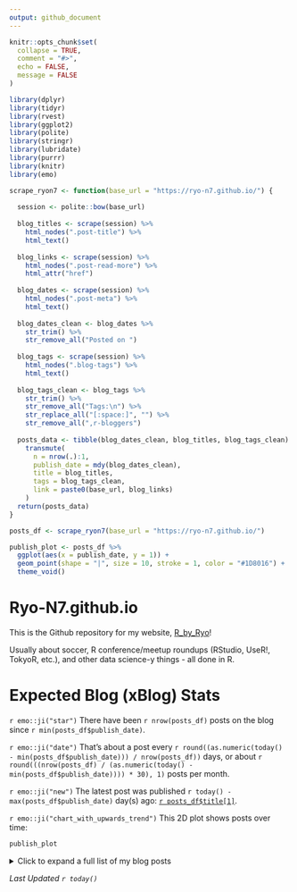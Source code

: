 ```yaml
---
output: github_document
---
```


<!-- README.md is generated from README.Rmd. Please edit that file -->

```r
knitr::opts_chunk$set(
  collapse = TRUE,
  comment = "#>",
  echo = FALSE,
  message = FALSE
)
```

```r
library(dplyr)
library(tidyr)
library(rvest)
library(ggplot2)
library(polite)
library(stringr)
library(lubridate)
library(purrr)
library(knitr)
library(emo)
```

```r
scrape_ryon7 <- function(base_url = "https://ryo-n7.github.io/") {
  
  session <- polite::bow(base_url)
  
  blog_titles <- scrape(session) %>% 
    html_nodes(".post-title") %>% 
    html_text()
  
  blog_links <- scrape(session) %>% 
    html_nodes(".post-read-more") %>% 
    html_attr("href")
  
  blog_dates <- scrape(session) %>% 
    html_nodes(".post-meta") %>% 
    html_text()
  
  blog_dates_clean <- blog_dates %>% 
    str_trim() %>% 
    str_remove_all("Posted on ")
  
  blog_tags <- scrape(session) %>% 
    html_nodes(".blog-tags") %>% 
    html_text()
  
  blog_tags_clean <- blog_tags %>% 
    str_trim() %>% 
    str_remove_all("Tags:\n") %>% 
    str_replace_all("[:space:]", "") %>% 
    str_remove_all(",r-bloggers")
  
  posts_data <- tibble(blog_dates_clean, blog_titles, blog_tags_clean) %>% 
    transmute(
      n = nrow(.):1,
      publish_date = mdy(blog_dates_clean),
      title = blog_titles,
      tags = blog_tags_clean,
      link = paste0(base_url, blog_links)
    )
  return(posts_data)
}

posts_df <- scrape_ryon7(base_url = "https://ryo-n7.github.io/")
```

```r
publish_plot <- posts_df %>% 
  ggplot(aes(x = publish_date, y = 1)) + 
  geom_point(shape = "|", size = 10, stroke = 1, color = "#1D8016") + 
  theme_void()
```

# Ryo-N7.github.io

<!-- badges: start -->
<!-- badges: end -->

This is the Github repository for my website, [R_by_Ryo](https://ryo-n7.github.io/)! 

Usually about soccer, R conference/meetup roundups (RStudio, UseR!, TokyoR, etc.), and other data science-y things - all done in R.

# Expected Blog (xBlog) Stats

`r emo::ji("star")` There have been `r nrow(posts_df)` posts on the blog since `r min(posts_df$publish_date)`. 

`r emo::ji("date")` That's about a post every `r round((as.numeric(today() - min(posts_df$publish_date))) / nrow(posts_df))` days, or about `r round(((nrow(posts_df) / (as.numeric(today() - min(posts_df$publish_date)))) * 30), 1)` posts per month.

`r emo::ji("new")` The latest post was published `r today() - max(posts_df$publish_date)` day(s) ago: [`r posts_df$title[1]`](`r posts_df$link[1]`).

`r emo::ji("chart_with_upwards_trend")` This 2D plot shows posts over time:

```r
publish_plot
```


<details><summary> Click to expand a full list of my blog posts</summary>
```r
posts_df %>% 
  transmute(
    Number = n, 
    Date = publish_date, 
    Title = paste0("[", title, "](", link, ")")
  ) %>% 
  kable()
```
</details>


_Last Updated `r today()`_